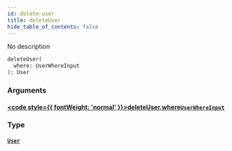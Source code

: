```yaml
---
id: delete-user
title: deleteUser
hide_table_of_contents: false
---
```








No description

```graphql
deleteUser(
  where: UserWhereInput
): User
```


### Arguments

#### [<code style={{ fontWeight: 'normal' }}>deleteUser.<b>where</b></code>](#)<Bullet />[`UserWhereInput`](/docs/api/inputs/user-where-input) <Badge class="secondary" text="input"/>
> 
> 

### Type

#### [`User`](/docs/api/objects/user) <Badge class="secondary" text="object"/>
> 
> 





